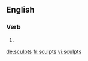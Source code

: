 ==English==

===Verb===
{{head|en|verb form}}

# {{en-third-person singular of|sculpt}}

[[de:sculpts]]
[[fr:sculpts]]
[[vi:sculpts]]